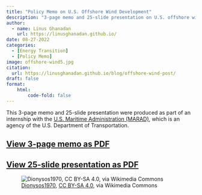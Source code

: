 ```yaml
---
title: "Policy Memo on U.S. Offshore Wind Development"
description: "3-page memo and 25-slide presentation on U.S. offshore wind development. Produced as part of an internship with the U.S. Maritime Administration (MARAD), which is an agency of the U.S. Department of Transportation."
author: 
  - name: Linus Ghanadan
    url: https://linusghanadan.github.io/
date: 08-27-2022
categories:
  - [Energy Transition]
  - [Policy Memo]
image: offshore-wind5.jpg
citation:
  url: https://linusghanadan.github.io/blog/offshore-wind-post/
draft: false
format:
    html:
        code-fold: false
---
```


This 3-page memo and 25-slide presentation were produced as part of an internship with the [U.S. Maritime Administration (MARAD)](https://www.maritime.dot.gov/), which is an agency of the U.S. Department of Transportation.

## [View 3-page memo as PDF](offshore-wind-memo.pdf)

## [View 25-slide presentation as PDF](offshore-wind-presentation.pdf)

![[Dionysos1970](https://commons.wikimedia.org/wiki/File:Windpark_3449.jpg), [CC BY-SA 4.0](https://creativecommons.org/licenses/by-sa/4.0/deed.en), via Wikimedia Commons](offshore-wind5.jpg)

